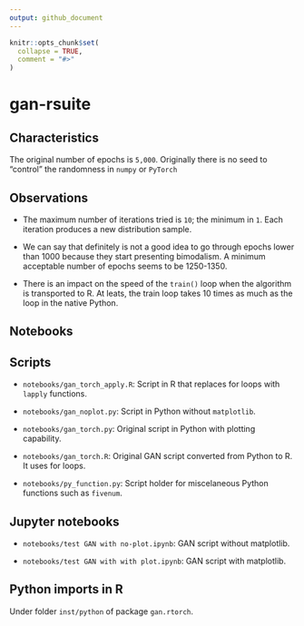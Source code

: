 ```yaml
---
output: github_document
---
```


<!-- README.md is generated from README.Rmd. Please edit that file -->

```r
knitr::opts_chunk$set(
  collapse = TRUE,
  comment = "#>"
)
```



# gan-rsuite
<!-- badges: start -->
<!-- badges: end -->



## Characteristics
The original number of epochs is `5,000`.
Originally there is no seed to "control" the randomness in `numpy` or `PyTorch`


## Observations
* The maximum number of iterations tried is `10`; the minimum in `1`.
Each iteration produces a new distribution sample.

* We can say that definitely is not a good idea to go through epochs lower than 1000 because they start presenting bimodalism. A minimum acceptable number of epochs seems to be 1250-1350.



* There is an impact on the speed of the `train()` loop when the algorithm is transported to R. At leats, the train loop takes 10 times as much as the loop in the native Python.



## Notebooks



## Scripts
- `notebooks/gan_torch_apply.R`: Script in R that replaces for loops with `lapply` functions.

- `notebooks/gan_noplot.py`: Script in Python without `matplotlib`.

- `notebooks/gan_torch.py`: Original script in Python with plotting capability.

- `notebooks/gan_torch.R`: Original GAN script converted from Python to R. It uses for loops.

- `notebooks/py_function.py`: Script holder for miscelaneous Python functions such as `fivenum`.


## Jupyter notebooks
- `notebooks/test GAN with no-plot.ipynb`: GAN script without matplotlib.

- `notebooks/test GAN with with plot.ipynb`: GAN script with matplotlib.


## Python imports in R
Under folder `inst/python` of package `gan.rtorch`.


